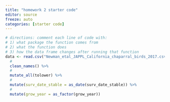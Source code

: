 ```yaml
---
title: "homework 2 starter code"
editor: source
freeze: auto
categories: [starter code]
---
```


```r
# directions: comment each line of code with:
# 1) what package the function comes from
# 2) what the function does
# 3) how the data frame changes after running that function
data <- read.csv("Newman_etal_JAPPL_California_chaparral_birds_2017.csv") %>% 
  # 
  clean_names() %>% 
  # 
  mutate_all(tolower) %>% 
  #
  mutate(surv_date_stable = as_date(surv_date_stable)) %>% 
  #
  mutate(grow_year = as_factor(grow_year))
```

